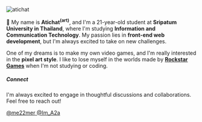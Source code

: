 

<div className="relative w-full h-full my-8 pt-6 overflow-hidden rounded-xl border shadow-md">
  <Image
    src="https://avatars.githubusercontent.com/u/73696671?v=4"
    width={220}
    height={220}
    alt="atichat"
    loading="lazy"
    quality={90}
    className="duration-500 object-contain"
  />
  <Snow />
</div>

👋 My name is **Atichat<sup><strong>(art)</strong></sup>**, and I&apos;m a 21-year-old student at **Sripatum University in Thailand**, where I&apos;m studying **Information and Communication Technology**. My passion lies in **front-end web development**, but I&apos;m always excited to take on new challenges.

One of my dreams is to make my own video games, and I'm really interested in the **pixel art style**. I like to lose myself in the worlds made by **[Rockstar Games](https://www.rockstargames.com/)** when I&apos;m not studying or coding.

##### Connect

I&apos;m always excited to engage in thoughtful discussions and collaborations. Feel free to reach out!

<div className="flex flex-wrap gap-4">
    <a
      href="https://github.com/me22mer"
      target="_blank"
      rel="noopener noreferrer"
      className="flex items-center text-sm gap-2 px-4 py-2 border rounded-lg hover:bg-gray-100"
    >
      <GithubIcon size={16} />
      <span>@me22mer</span>
    </a>
    <a
      href="https://x.com/lm_A2a"
      target="_blank"
      rel="noopener noreferrer"
      aria-label="X"
      className="flex items-center text-sm gap-2 px-4 py-2 border rounded-lg hover:bg-gray-100"
    >
      <TwitterIcon size={16} />
      <span>@Im_A2a</span>
    </a>
</div>

&nbsp;
